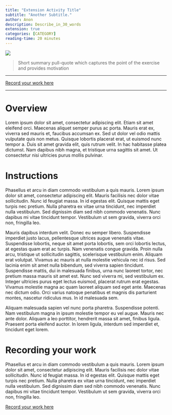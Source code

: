 ```yaml
---
title: "Extension Activity Title"
subtitle: "Another Subtitle."
author: Anon
description: Describe_in_30_words
extension: true
categories: [CATEGORY]
reading-time: 20 minutes
---
```


![](../images/placeholder.webp)

> Short summary pull-quote which captures the point of the exercise and provides motivation

------------------------------------------------------------------------

[Record your work here](XXX){.btn .btn-primary}

------------------------------------------------------------------------

# Overview

Lorem ipsum dolor sit amet, consectetur adipiscing elit. Etiam sit amet eleifend orci. Maecenas aliquet semper purus ac porta. Mauris erat ex, viverra sed mauris et, faucibus accumsan ex. Sed ut dolor vel odio mattis vulputate quis non metus. Quisque lobortis placerat erat, ut euismod nunc tempor a. Duis sit amet gravida elit, quis rutrum velit. In hac habitasse platea dictumst. Nam dapibus nibh magna, et tristique urna sagittis sit amet. Ut consectetur nisi ultricies purus mollis pulvinar.

# Instructions

Phasellus et arcu in diam commodo vestibulum a quis mauris. Lorem ipsum dolor sit amet, consectetur adipiscing elit. Mauris facilisis nec dolor vitae sollicitudin. Nunc id feugiat massa. In id egestas elit. Quisque mattis eget turpis nec pretium. Nulla pharetra ex vitae urna tincidunt, nec imperdiet nulla vestibulum. Sed dignissim diam sed nibh commodo venenatis. Nunc dapibus mi vitae tincidunt tempor. Vestibulum ut sem gravida, viverra orci non, fringilla leo.

Mauris dapibus interdum velit. Donec eu semper libero. Suspendisse imperdiet justo lacus, pellentesque ultrices augue venenatis vitae. Suspendisse lobortis, neque sit amet porta lobortis, sem orci lobortis lectus, at egestas quam erat ac turpis. Nam venenatis congue gravida. Proin nulla arcu, tristique ut sollicitudin sagittis, scelerisque vestibulum enim. Aliquam erat volutpat. Vivamus ac mauris at nulla molestie vehicula nec id risus. Sed lacinia enim sit amet nulla bibendum, sed viverra sapien tincidunt. Suspendisse mattis, dui in malesuada finibus, urna nunc laoreet tortor, nec pretium massa mauris sit amet est. Nunc sed viverra mi, sed vestibulum ex. Integer ultricies purus eget lectus euismod, placerat rutrum erat egestas. Vivamus molestie magna ac quam laoreet aliquam sed eget ante. Maecenas nec dictum odio. Orci varius natoque penatibus et magnis dis parturient montes, nascetur ridiculus mus. In id malesuada sem.

Aliquam malesuada sapien vel nunc porta pharetra. Suspendisse potenti. Nam vestibulum magna in ipsum molestie tempor eu vel augue. Mauris nec ante dolor. Aliquam a leo porttitor, hendrerit massa sit amet, finibus ligula. Praesent porta eleifend auctor. In lorem ligula, interdum sed imperdiet et, tincidunt eget lorem.

# Recording your work

Phasellus et arcu in diam commodo vestibulum a quis mauris. Lorem ipsum dolor sit amet, consectetur adipiscing elit. Mauris facilisis nec dolor vitae sollicitudin. Nunc id feugiat massa. In id egestas elit. Quisque mattis eget turpis nec pretium. Nulla pharetra ex vitae urna tincidunt, nec imperdiet nulla vestibulum. Sed dignissim diam sed nibh commodo venenatis. Nunc dapibus mi vitae tincidunt tempor. Vestibulum ut sem gravida, viverra orci non, fringilla leo.

[Record your work here](XXX){.submit-work .btn .btn-primary}

